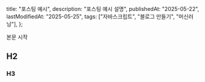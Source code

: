   title: "포스팅 예시",
  description: "포스팅 예시 설명",
  publishedAt: "2025-05-22",
  lastModifiedAt: "2025-05-25",
  tags: ["자바스크립트", "블로그 만들기", "머신러닝"],
};

본문 시작

## H2

### H3
